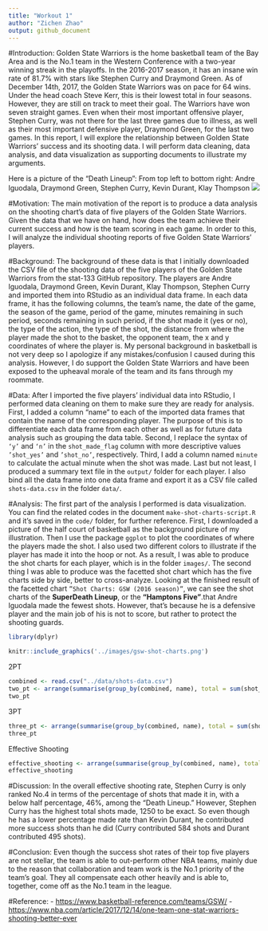 ```yaml
---
title: "Workout 1"
author: "Zichen Zhao"
output: github_document
---
```


#Introduction:
Golden State Warriors is the home basketball team of the Bay Area and is the No.1 team in the Western Conference with a two-year winning streak in the playoffs. In the 2016-2017 season, it has an insane win rate of 81.7% with stars like Stephen Curry and Draymond Green. As of December 14th, 2017, the Golden State Warriors was on pace for 64 wins. Under the head coach Steve Kerr, this is their lowest total in four seasons. However, they are still on track to meet their goal. The Warriors have won seven straight games. Even when their most important offensive player, Stephen Curry, was not there for the last three games due to illness, as well as their most important defensive player, Draymond Green, for the last two games. 
In this report, I will explore the relationship between Golden State Warriors’ success and its shooting data. I will perform data cleaning, data analysis, and data visualization as supporting documents to illustrate my arguments.


Here is a picture of the "Death Lineup":
From top left to bottom right: Andre Iguodala, Draymond Green, Stephen Curry, Kevin Durant, Klay Thompson
![](http://i.imgur.com/mO2Cngy.jpg)

#Motivation:
The main motivation of the report is to produce a data analysis on the shooting chart's data of five players of the Golden State Warriors. Given the data that we have on hand, how does the team achieve their current success and how is the team scoring in each game. In order to this, I will analyze the individual shooting reports of five Golden State Warriors’ players.

#Background:
The background of these data is that I initially downloaded the CSV file of the shooting data of the five players of the Golden State Warriors from the stat-133 GitHub repository. The players are Andre Iguodala, Draymond Green, Kevin Durant, Klay Thompson, Stephen Curry and imported them into RStudio as an individual data frame. In each data frame, it has the following columns, the team’s name, the date of the game, the season of the game, period of the game, minutes remaining in such period, seconds remaining in such period, if the shot made it (yes or no), the type of the action, the type of the shot, the distance from where the player made the shot to the basket, the opponent team, the x and y coordinates of where the player is.
My personal background in basketball is not very deep so I apologize if any mistakes/confusion I caused during this analysis. However, I do support the Golden State Warriors and have been exposed to the upheaval morale of the team and its fans through my roommate.

#Data:
After I imported the five players’ individual data into RStudio, I performed data cleaning on them to make sure they are ready for analysis. First, I added a column “name” to each of the imported data frames that contain the name of the corresponding player. The purpose of this is to differentiate each data frame from each other as well as for future data analysis such as grouping the data table. Second, I replace the syntax of `‘y’` and `‘n’` in the `shot_made_flag` column with more descriptive values `’shot_yes’` and `’shot_no’`, respectively. Third, I add a column named `minute` to calculate the actual minute when the shot was made. Last but not least, I produced a summary text file in the `output/` folder for each player. I also bind all the data frame into one data frame and export it as a CSV file called `shots-data.csv` in the folder `data/`.

#Analysis:
The first part of the analysis I performed is data visualization. You can find the related codes in the document  `make-shot-charts-script.R` and it’s saved in the `code/` folder, for further reference. First, I downloaded a picture of the half court of basketball as the background picture of my illustration. Then I use the package `ggplot` to plot the coordinates of where the players made the shot. I also used two different colors to illustrate if the player has made it into the hoop or not. As a result, I was able to produce the shot charts for each player, which is in the folder `images/`. The second thing I was able to produce was the facetted shot chart which has the five charts side by side, better to cross-analyze. 
Looking at the finished result of the facetted chart `”Shot Charts: GSW (2016 season)”`, we can see the shot charts of the **SuperDeath Lineup**, or the **“Hamptons Five”**.that Andre Iguodala made the fewest shots. However, that’s because he is a defensive player and the main job of his is not to score, but rather to protect the shooting guards.

```r
library(dplyr)
```

```r
knitr::include_graphics('../images/gsw-shot-charts.png')
```
2PT
```r
combined <- read.csv("../data/shots-data.csv")
two_pt <- arrange(summarise(group_by(combined, name), total = sum(shot_type == "2PT Field Goal"), made = sum(shot_type =='2PT Field Goal' & shot_made_flag == 'shot_yes'), perc_made = made/total),desc(perc_made))
two_pt
```
3PT
```r
three_pt <- arrange(summarise(group_by(combined, name), total = sum(shot_type == "3PT Field Goal"), made = sum(shot_type =='3PT Field Goal' & shot_made_flag == 'shot_yes'), perc_made = made/total),desc(perc_made))
three_pt
```
Effective Shooting
```r
effective_shooting <- arrange(summarise(group_by(combined, name), total = length(shot_type), made = sum(shot_made_flag == 'shot_yes'), perc_made = made/total),desc(perc_made))
effective_shooting
```
#Discussion:
In the overall effective shooting rate, Stephen Curry is only ranked No.4 in terms of the percentage of shots that made it in, with a below half percentage, 46%, among the “Death Lineup.” However, Stephen Curry has the highest total shots made, 1250 to be exact. So even though he has a lower percentage made rate than Kevin Durant, he contributed more success shots than he did (Curry contributed 584 shots and Durant contributed 495 shots).

#Conclusion:
Even though the success shot rates of their top five players are not stellar, the team is able to out-perform other NBA teams, mainly due to the reason that collaboration and team work is the No.1 priority of the team's goal. They all compensate each other heavily and is able to, together, come off as the No.1 team in the league.

#Reference:
- <https://www.basketball-reference.com/teams/GSW/>
- <https://www.nba.com/article/2017/12/14/one-team-one-stat-warriors-shooting-better-ever>

